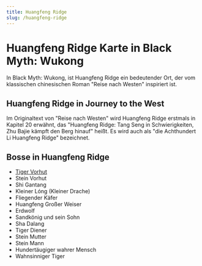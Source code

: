 ```yaml
---
title: Huangfeng Ridge
slug: /huangfeng-ridge
---
```


# Huangfeng Ridge Karte in Black Myth: Wukong

In Black Myth: Wukong, ist Huangfeng Ridge ein bedeutender Ort, der vom klassischen chinesischen Roman "Reise nach Westen" inspiriert ist.

## Huangfeng Ridge in Journey to the West

Im Originaltext von "Reise nach Westen" wird Huangfeng Ridge erstmals in Kapitel 20 erwähnt, das "Huangfeng Ridge: Tang Seng in Schwierigkeiten, Zhu Bajie kämpft den Berg hinauf" heißt. Es wird auch als "die Achthundert Li Huangfeng Ridge" bezeichnet.

## Bosse in Huangfeng Ridge

- [Tiger Vorhut](/docs/tiger-vanguard)
- Stein Vorhut
- Shi Gantang
- Kleiner Lóng (Kleiner Drache)
- Fliegender Käfer
- Huangfeng Großer Weiser
- Erdwolf
- Sandkönig und sein Sohn
- Sha Dalang
- Tiger Diener
- Stein Mutter
- Stein Mann
- Hundertäugiger wahrer Mensch
- Wahnsinniger Tiger

